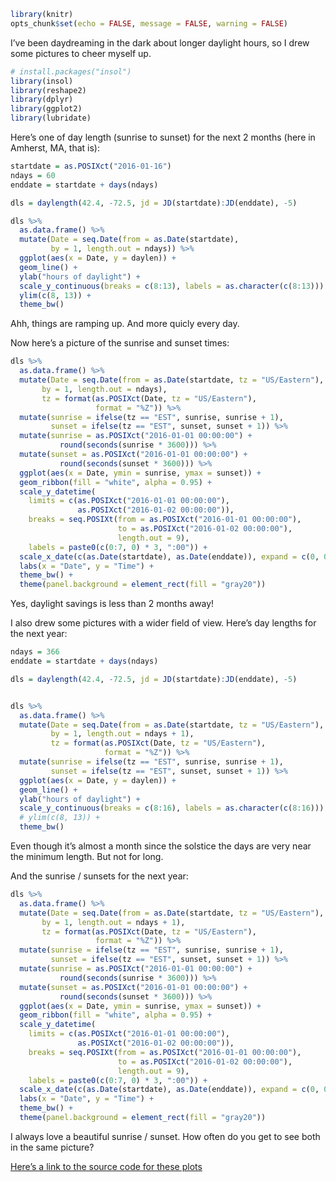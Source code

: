 

```r
library(knitr)
opts_chunk$set(echo = FALSE, message = FALSE, warning = FALSE)
```

I've been daydreaming in the dark about longer daylight hours, so I drew some pictures to cheer myself up. 


```r
# install.packages("insol")
library(insol)
library(reshape2)
library(dplyr)
library(ggplot2)
library(lubridate)
```

Here's one of day length (sunrise to sunset) for the next 2 months (here in Amherst, MA, that is):

```r

startdate = as.POSIXct("2016-01-16")
ndays = 60
enddate = startdate + days(ndays)

dls = daylength(42.4, -72.5, jd = JD(startdate):JD(enddate), -5)

dls %>% 
  as.data.frame() %>% 
  mutate(Date = seq.Date(from = as.Date(startdate), 
         by = 1, length.out = ndays)) %>% 
  ggplot(aes(x = Date, y = daylen)) +
  geom_line() +
  ylab("hours of daylight") +
  scale_y_continuous(breaks = c(8:13), labels = as.character(c(8:13))) +
  ylim(c(8, 13)) +
  theme_bw()
```

Ahh, things are ramping up. And more quicly every day. 

Now here's a picture of the sunrise and sunset times:

```r
dls %>% 
  as.data.frame() %>% 
  mutate(Date = seq.Date(from = as.Date(startdate, tz = "US/Eastern"), 
       by = 1, length.out = ndays),
       tz = format(as.POSIXct(Date, tz = "US/Eastern"), 
                   format = "%Z")) %>%
  mutate(sunrise = ifelse(tz == "EST", sunrise, sunrise + 1),
         sunset = ifelse(tz == "EST", sunset, sunset + 1)) %>% 
  mutate(sunrise = as.POSIXct("2016-01-01 00:00:00") + 
           round(seconds(sunrise * 3600))) %>% 
  mutate(sunset = as.POSIXct("2016-01-01 00:00:00") + 
           round(seconds(sunset * 3600))) %>% 
  ggplot(aes(x = Date, ymin = sunrise, ymax = sunset)) +
  geom_ribbon(fill = "white", alpha = 0.95) +
  scale_y_datetime(
    limits = c(as.POSIXct("2016-01-01 00:00:00"), 
               as.POSIXct("2016-01-02 00:00:00")),
    breaks = seq.POSIXt(from = as.POSIXct("2016-01-01 00:00:00"), 
                        to = as.POSIXct("2016-01-02 00:00:00"), 
                        length.out = 9),
    labels = paste0(c(0:7, 0) * 3, ":00")) +
  scale_x_date(c(as.Date(startdate), as.Date(enddate)), expand = c(0, 0)) + 
  labs(x = "Date", y = "Time") +
  theme_bw() +
  theme(panel.background = element_rect(fill = "gray20"))
```

Yes, daylight savings is less than 2 months away!

I also drew some pictures with a wider field of view. Here's day lengths for the next year:

```r
ndays = 366
enddate = startdate + days(ndays)

dls = daylength(42.4, -72.5, jd = JD(startdate):JD(enddate), -5)


dls %>% 
  as.data.frame() %>% 
  mutate(Date = seq.Date(from = as.Date(startdate, tz = "US/Eastern"), 
         by = 1, length.out = ndays + 1),
         tz = format(as.POSIXct(Date, tz = "US/Eastern"), 
                     format = "%Z")) %>%
  mutate(sunrise = ifelse(tz == "EST", sunrise, sunrise + 1),
         sunset = ifelse(tz == "EST", sunset, sunset + 1)) %>% 
  ggplot(aes(x = Date, y = daylen)) +
  geom_line() +
  ylab("hours of daylight") +
  scale_y_continuous(breaks = c(8:16), labels = as.character(c(8:16))) +
  # ylim(c(8, 13)) +
  theme_bw()
```

Even though it's almost a month since the solstice the days are very near the minimum length. But not for long.

And the sunrise / sunsets for the next year:

```r

dls %>% 
  as.data.frame() %>% 
  mutate(Date = seq.Date(from = as.Date(startdate, tz = "US/Eastern"), 
       by = 1, length.out = ndays + 1),
       tz = format(as.POSIXct(Date, tz = "US/Eastern"), 
                   format = "%Z")) %>%
  mutate(sunrise = ifelse(tz == "EST", sunrise, sunrise + 1),
         sunset = ifelse(tz == "EST", sunset, sunset + 1)) %>% 
  mutate(sunrise = as.POSIXct("2016-01-01 00:00:00") + 
           round(seconds(sunrise * 3600))) %>% 
  mutate(sunset = as.POSIXct("2016-01-01 00:00:00") + 
           round(seconds(sunset * 3600))) %>% 
  ggplot(aes(x = Date, ymin = sunrise, ymax = sunset)) +
  geom_ribbon(fill = "white", alpha = 0.95) +
  scale_y_datetime(
    limits = c(as.POSIXct("2016-01-01 00:00:00"), 
               as.POSIXct("2016-01-02 00:00:00")),
    breaks = seq.POSIXt(from = as.POSIXct("2016-01-01 00:00:00"), 
                        to = as.POSIXct("2016-01-02 00:00:00"), 
                        length.out = 9),
    labels = paste0(c(0:7, 0) * 3, ":00")) +
  scale_x_date(c(as.Date(startdate), as.Date(enddate)), expand = c(0, 0)) + 
  labs(x = "Date", y = "Time") +
  theme_bw() +
  theme(panel.background = element_rect(fill = "gray20"))
```

I always love a beautiful sunrise / sunset. How often do you get to see both in the same picture? 

[Here's a link to the source code for these plots](https://github.com/markwh/blog-code/blob/master/daylength2.Rmd)
